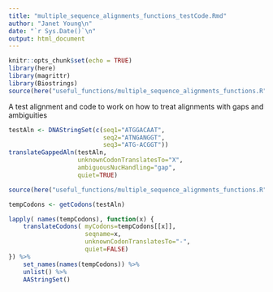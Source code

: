 ```yaml
---
title: "multiple_sequence_alignments_functions_testCode.Rmd"
author: "Janet Young\n"
date: "`r Sys.Date()`\n"
output: html_document
---
```


```r
knitr::opts_chunk$set(echo = TRUE)
library(here)
library(magrittr)
library(Biostrings)
source(here("useful_functions/multiple_sequence_alignments_functions.R"))
```

A test alignment and code to work on how to treat alignments with gaps and ambiguities

```r
testAln <- DNAStringSet(c(seq1="ATGGACAAT",
                          seq2="ATNGANGGT",
                          seq3="ATG-ACGGT"))
translateGappedAln(testAln,
                   unknownCodonTranslatesTo="X", 
                   ambiguousNucHandling="gap",
                   quiet=TRUE)

```


```r
source(here("useful_functions/multiple_sequence_alignments_functions.R"))

tempCodons <- getCodons(testAln)

lapply( names(tempCodons), function(x) {
    translateCodons( myCodons=tempCodons[[x]],
                     seqname=x,
                     unknownCodonTranslatesTo="-", 
                     quiet=FALSE)
}) %>% 
    set_names(names(tempCodons)) %>% 
    unlist() %>% 
    AAStringSet()
```

